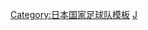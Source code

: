 {{National squad
|name=1964年奥运会男子足球日本参赛名单
|bg=#0000DD
|fg=white
|country=日本
|flag=Japan
|comp link=1964年夏季奧林匹克運動會男子足球比賽
|comp=1964年夏季奥运会男子足球比赛
|p1=[[保坂司]]
|p2=[[片山洋]]
|p3=[[宮本征勝]]
|p4=[[平木隆三]]
|p5=[[山口芳忠]]
|p6=[[鈴木良三]]
|p7=[[上久雄]]
|p8=[[鎌田光夫]]
|p9=[[富澤清司]]
|p10=[[小城得達]]
|p11=[[森孝慈]]
|p12=[[川淵三郎]]
|p13=[[八重樫茂生]]
|p14=[[渡邊正]]
|p15=[[釜本邦茂]]
|p16=[[宮本輝紀]]
|p17=[[继谷昌三]]
|p18=[[杉山隆一]]
|p21=[[横山謙三]]
|coach=[[長沼健]]
}}<noinclude>
[[Category:日本国家足球队模板]]
[[Category:1964年奧運會男子足球參賽名單模板|J]]
</noinclude>